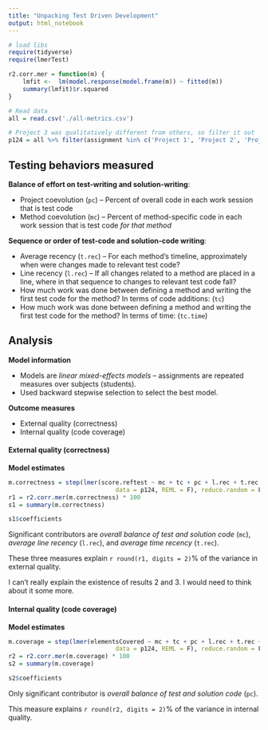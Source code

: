 ```yaml
---
title: "Unpacking Test Driven Development"
output: html_notebook
---
```


```r
# load libs
require(tidyverse)
require(lmerTest)

r2.corr.mer = function(m) {
    lmfit <-  lm(model.response(model.frame(m)) ~ fitted(m))
    summary(lmfit)$r.squared
}
```

```r
# Read data
all = read.csv('./all-metrics.csv')

# Project 3 was qualitatively different from others, so filter it out
p124 = all %>% filter(assignment %in% c('Project 1', 'Project 2', 'Project 4'))
```

## Testing behaviors measured

**Balance of effort on test-writing and solution-writing**:

* Project coevolution (`pc`) -- Percent of overall code in each work session that is test code
* Method coevolution (`mc`) -- Percent of method-specific code in each work session that is test code *for that method*

**Sequence or order of test-code and solution-code writing**:

* Average recency (`t.rec`) -- For each method's timeline, approximately when were changes made to relevant test code?
* Line recency (`l.rec`) -- If all changes related to a method are placed in a line, where in that sequence to changes to relevant test code fall?
* How much work was done between defining a method and writing the first test code for the method? In terms of code additions: (`tc`)
* How much work was done between defining a method and writing the first test code for the method? In terms of time: (`tc.time`)

## Analysis

**Model information**

* Models are *linear mixed-effects models* -- assignments are repeated measures over subjects (students).
* Used backward stepwise selection to select the best model.

**Outcome measures**

* External quality (correctness)
* Internal quality (code coverage)

#### External quality (correctness)

**Model estimates**

```r
m.correctness = step(lmer(score.reftest ~ mc + tc + pc + l.rec + t.rec + tc.time + (1 | userName), 
                              data = p124, REML = F), reduce.random = F)$model
r1 = r2.corr.mer(m.correctness) * 100
s1 = summary(m.correctness)
```

```r
s1$coefficients
```

Significant contributors are *overall balance of test and solution code* (`mc`), *average line recency* (`l.rec`), and *average time recency* (`t.rec`).

These three measures explain `r round(r1, digits = 2)`% of the variance in external quality.

I can't really explain the existence of results 2 and 3. I would need to think about it some more.

#### Internal quality (code coverage)

**Model estimates**

```r
m.coverage = step(lmer(elementsCovered ~ mc + tc + pc + l.rec + t.rec + tc.time + (1 | userName), 
                              data = p124, REML = F), reduce.random = F)$model
r2 = r2.corr.mer(m.coverage) * 100
s2 = summary(m.coverage)
```

```r
s2$coefficients
```

Only significant contributor is *overall balance of test and solution code* (`pc`).

This measure explains `r round(r2, digits = 2)`% of the variance in internal quality.